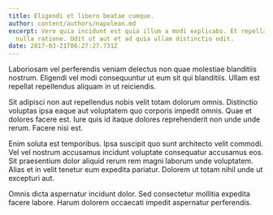 ```yaml
---
title: Eligendi et libero beatae cumque.
author: content/authors/napolean.md
excerpt: Vero quia incidunt est quia illum a modi explicabo. Et repellat quia
  nulla ratione. Odit ut aut et ad quia ullam distinctio odit.
date: 2017-03-21T06:27:27.731Z
---
```

Laboriosam vel perferendis veniam delectus non quae molestiae blanditiis nostrum. Eligendi vel modi consequuntur ut eum sit qui blanditiis. Ullam est repellat repellendus aliquam in ut reiciendis.
 Sit adipisci non aut repellendus nobis velit totam dolorum omnis. Distinctio voluptas ipsa eaque aut voluptatem quo corporis impedit omnis. Quae et dolores facere est. Iure quis id itaque dolores reprehenderit non unde unde rerum. Facere nisi est.
 Enim soluta est temporibus. Ipsa suscipit quo sunt architecto velit commodi. Vel vel nostrum accusamus incidunt voluptate consequatur accusamus eos. Sit praesentium dolor aliquid rerum rem magni laborum unde voluptatem. Alias et in velit tenetur eum expedita pariatur. Dolorem ut totam nihil unde ut excepturi aut.
 Omnis dicta aspernatur incidunt dolor. Sed consectetur mollitia expedita facere labore. Harum dolorem occaecati impedit aspernatur perferendis.